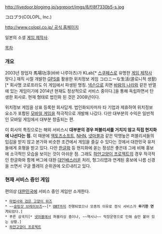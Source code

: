 http://livedoor.blogimg.jp/sgreport/imgs/8/f/8f7330b5-s.jpg

コロプラ(COLOPL, Inc.)

[[http://www.colopl.co.jp/ 공식 홈페이지]]

일본의 소셜 [[게임 제작사]].

[[목차]]
=== 개요 ===
2003년 창업자 馬場功淳(바바 나루아츠)가 KLab[* [[스쿠페스]]로 유명한 [[게임 제작사]] 맞다.] 재직 시절 개발한 [[GPS]]를 활용한 위치정보 게임 コロニーな生活(콜로니적 생활)[* 회사명 코로프라도 이 게임에서 파생된 명칭. [[넥슨]]으로 치면 [[바람의 나라]]와 같은 반열에 있는 게임이기에 2014년 현재도 정상적으로 서비스 중이다.]을 통해 독립하면서 탄생한 회사로. 현재 형태로 법인화 된 것은 2008년이다. 

위치정보 게임을 상표 등록한 회사답게. 법인화되자마자 타 기업과 제휴하여 위치정보 요소가 포함된 [[모바일 게임]]을 적극적으로 개발해 나갔다. 다만 대부분의 수익은 일반적인 모바일 게임에서 대부분 창출되는 편.

이 회사의 특징으로는 해외 서비스시 '''대부분의 경우 퍼블리셔를 거치지 않고 직접 현지화에 나선다는 점.''' 이 때문에 [[액토즈소프트]], [[NHN]], [[넷마블]]과 같은 악명높은 퍼블리셔들의 입김을 받지 않고 본가와 비슷한 조건에서 게임을 즐길 수 있다는 것에서 대한민국 유저들에게 호평을 받고 있다. 다만 [[한글화]] 등 현지화에 쏟는 정성은 좋은데 그에 비해 홍보에 소극적인 모습을 보이는 것이 아쉬운 점. 그래도 [[하얀고양이 프로젝트]]의 경우 적극적인 한글화와 함께 버그에 대한 [[대인배]]스러운 처리, 헝그리앱과 연계된 홍보에 나름 신경을 쓰면서 구글 플레이 순위권에 오르내리고 있다.

=== 현재 서비스 중인 게임 ===
편의상 [[대한민국]]에 서비스 중인 게임만 소개한다. 

 * [[마법사와 검은 고양이 위즈]]
 * ~~[[슬링샷 브레이브즈]]~~[* [[OBT]]까지 진행되었으나 모종의 이유로 정식 서비스가 '''무기한 연기'''되었다.]
 * 푸른 삼국지[* [[넷마블]]에서 퍼블리싱 중이나, ~~역시나~~ 막장운영으로 인해 숨만 붙어 있는 상황.]
 * [[하얀고양이 프로젝트]]


